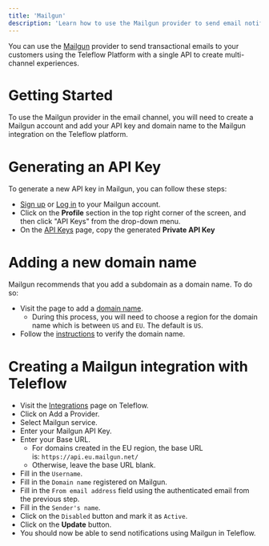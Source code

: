 ```yaml
---
title: 'Mailgun'
description: 'Learn how to use the Mailgun provider to send email notifications using Teleflow'
---
```


You can use the [Mailgun](https://mailgun.com/) provider to send transactional emails to your customers using the Teleflow Platform with a single API to create multi-channel experiences.

# Getting Started

To use the Mailgun provider in the email channel, you will need to create a Mailgun account and add your API key and domain name to the Mailgun integration on the Teleflow platform.

# Generating an API Key

To generate a new API key in Mailgun, you can follow these steps:

- [Sign up](https://signup.mailgun.com/new/signup) or [Log in](https://login.mailgun.com/login/) to your Mailgun account.
- Click on the **Profile** section in the top right corner of the screen, and then click "API Keys" from the drop-down menu.
- On the [API Keys](https://app.mailgun.com/app/account/security/api_keys) page, copy the generated **Private API Key**

# Adding a new domain name

Mailgun recommends that you add a subdomain as a domain name. To do so:

- Visit the page to add a [domain name](https://app.mailgun.com/app/sending/domains/new).
    - During this process, you will need to choose a region for the domain name which is between `US` and `EU`. The default is `US`.
- Follow the [instructions](https://documentation.mailgun.com/en/latest/user_manual.html#verifying-your-domain-1) to verify the domain name.

# Creating a Mailgun integration with Teleflow

- Visit the [Integrations](https://web.teleflow.khulnasoft.com/integrations?utm_campaign=docs-mailgun) page on Teleflow.
- Click on Add a Provider.
- Select Mailgun service.
- Enter your Mailgun API Key.
- Enter your Base URL.
    - For domains created in the EU region, the base URL is: `https://api.eu.mailgun.net/`
    - Otherwise, leave the base URL blank.
- Fill in the `Username`.
- Fill in the `Domain name` registered on Mailgun.
- Fill in the `From email address` field using the authenticated email from the previous step.
- Fill in the `Sender's name`.
- Click on the `Disabled` button and mark it as `Active`.
- Click on the **Update** button.
- You should now be able to send notifications using Mailgun in Teleflow.